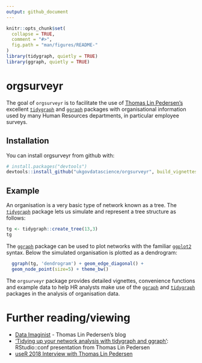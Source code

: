 ```yaml
---
output: github_document
---
```


<!-- README.md is generated from README.Rmd. Please edit that file -->

```r
knitr::opts_chunk$set(
  collapse = TRUE,
  comment = "#>",
  fig.path = "man/figures/README-"
)
library(tidygraph, quietly = TRUE)
library(ggraph, quietly = TRUE)
```

# orgsurveyr

The goal of `orgsurveyr` is to facilitate the use of [Thomas Lin Pedersen's](https://www.data-imaginist.com) excellent [`tidygraph`](https://github.com/thomasp85/tidyraph) and [`ggraph`](https://github.com/thomasp85/ggraph) packages with organisational information used by many Human Resources departments, in particular employee surveys.  

## Installation

You can install orgsurveyr from github with:

```r
# install.packages("devtools")
devtools::install_github("ukgovdatascience/orgsurveyr", build_vignettes = TRUE)
```

## Example

An organisation is a very basic type of network known as a tree.  The [`tidygraph`](https://github.com/thomasp85/tidyraph) package lets us simulate and represent a tree structure as follows:

```r
tg <- tidygraph::create_tree(13,3) 
tg
```

The [`ggraph`](https://github.com/thomasp85/ggraph) package can be used to plot networks with the familiar [`ggplot2`](http://ggplot2.tidyverse.org) syntax.  Below the simulated organisation is plotted as a dendrogram:

```r
  ggraph(tg, 'dendrogram') + geom_edge_diagonal() + 
  geom_node_point(size=5) + theme_bw()
```

The `orgsurveyr` package provides detailed vignettes, convenience functions and example data to help HR analysts make use of the [`ggraph`](https://github.com/thomasp85/ggraph) and [`tidygraph`](https://github.com/thomasp85/tidyraph) packages in the analysis of organisation data.

# Further reading/viewing

- [Data Imaginist](https://www.data-imaginist.com) - Thomas Lin Pedersen's blog
- ['Tidying up your network analysis with tidygraph and ggraph'](https://www.rstudio.com/resources/videos/tidying-up-your-network-analysis-with-tidygraph-and-ggraph/): RStudio::conf presentation from Thomas Lin Pedersen
- [useR 2018 Interview with Thomas Lin Pedersen](https://user2018.r-project.org/blog/2018/04/18/interview-with-thomas-lin-pedersen/)

